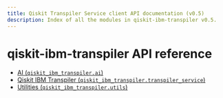 ```yaml
---
title: Qiskit Transpiler Service client API documentation (v0.5)
description: Index of all the modules in qiskit-ibm-transpiler v0.5.
---
```


# qiskit-ibm-transpiler API reference

*   [AI (`qiskit_ibm_transpiler.ai`)](ai)
*   [Qiskit IBM Transpiler (`qiskit_ibm_transpiler.transpiler_service`)](transpiler-service)
*   [Utilities (`qiskit_ibm_transpiler.utils`)](utils)

